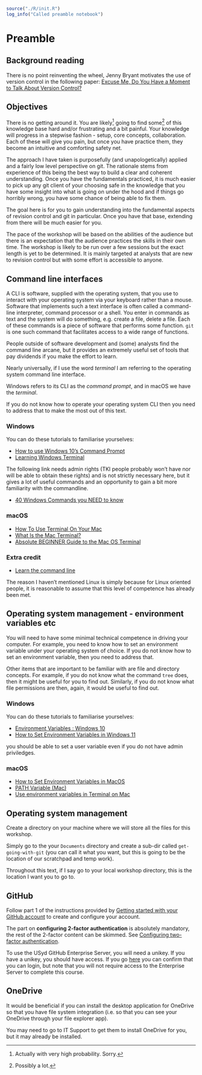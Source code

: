 
```r
source("./R/init.R")
log_info("Called preamble notebook")
```

# Preamble {.unnumbered}

## Background reading

There is no point reinventing the wheel, Jenny Bryant motivates the use of version control in the following paper: [Excuse Me, Do You Have a Moment to Talk About Version Control?](https://www.tandfonline.com/doi/full/10.1080/00031305.2017.1399928?needAccess=true)

## Objectives

:::callout-note
There is no getting around it.
You are likely^[Actually with very high probability. Sorry.] going to find some^[Possibly a lot.] of this knowledge base hard and/or frustrating and a bit painful.
Your knowledge will progress in a stepwise fashion - setup, core concepts, collaboration.
Each of these will give you pain, but once you have practice them, they become an intuitive and comforting safety net.
:::

The approach I have taken is purposefully (and unapologetically) applied and a fairly low level perspective on git.
The rationale stems from experience of this being the best way to build a clear and coherent understanding.
Once you have the fundamentals practiced, it is much easier to pick up any git client of your choosing safe in the knowledge that you have some insight into what is going on under the hood and if things go horribly wrong, you have some chance of being able to fix them.

The goal here is for you to gain understanding into the fundamental aspects of revision control and git in particular.
Once you have that base, extending from there will be much easier for you.

The pace of the workshop will be based on the abilities of the audience but there is an expectation that the audience practices the skills in their own time.
The workshop is likely to be run over a few sessions but the exact length is yet to be determined.
It is mainly targeted at analysts that are new to revision control but with some effort is accessible to anyone.

## Command line interfaces

A CLI is software, supplied with the operating system, that you use to interact with your operating system via your keyboard rather than a mouse.
Software that implements such a text interface is often called a command-line interpreter, command processor or a shell.
You enter in commands as text and the system will do something, e.g. create a file, delete a file.
Each of these commands is a piece of software that performs some function.
`git` is one such command that facilitates access to a wide range of functions.

People outside of software development and (some) analysts find the command line arcane, but it provides an extremely useful set of tools that pay dividends if you make the effort to learn.

Nearly universally, if I use the word *terminal* I am referring to the operating system command line interface.

Windows refers to its CLI as the *command prompt*, and in macOS we have the *terminal*.

If you do not know how to operate your operating system CLI then you need to address that to make the most out of this text.

### Windows

You can do these tutorials to familiarise yourselves:

+ [How to use Windows 10's Command Prompt](https://www.youtube.com/watch?v=AF2q81CxYFI)
+ [Learning Windows Terminal](https://www.linkedin.com/learning/learning-windows-terminal/windows-terminal?u=2196204)

The following link needs admin rights (TKI people probably won't have nor will be able to obtain these rights) and is not strictly necessary here, but it gives a lot of useful commands and an opportunity to gain a bit more familiarity with the commandline.

+ [40 Windows Commands you NEED to know ](https://www.youtube.com/watch?v=Jfvg3CS1X3A)

### macOS

+ [How To Use Terminal On Your Mac](https://www.youtube.com/watch?v=FfT8OfMpARM)
+ [What Is the Mac Terminal?](https://www.youtube.com/watch?v=31ExRnh2cRs)
+ [Absolute BEGINNER Guide to the Mac OS Terminal](https://www.youtube.com/watch?v=aKRYQsKR46I)

### Extra credit

+ [Learn the command line](https://www.codecademy.com/learn/learn-the-command-line)


:::callout-note
The reason I haven't mentioned Linux is simply because for Linux oriented people, it is reasonable to assume that this level of competence has already been met.
:::

## Operating system management - environment variables etc

You will need to have some minimal technical competence in driving your computer.
For example, you need to know how to set an environment variable under your operating system of choice.
If you do not know how to set an environment variable, then you need to address that.

Other items that are important to be familiar with are file and directory concepts.
For example, if you do not know what the command `tree` does, then it might be useful for you to find out.
Similarly, if you do not know what file permissions are then, again, it would be useful to find out.

### Windows

You can do these tutorials to familiarise yourselves:

+ [Environment Variables : Windows 10](https://www.youtube.com/watch?v=z84UIZy_qgE)
+ [How to Set Environment Variables in Windows 11](https://www.youtube.com/watch?v=ow2jROvxyH4)

you should be able to set a user variable even if you do not have admin priviledges.

### macOS

+ [How to Set Environment Variables in MacOS](https://phoenixnap.com/kb/set-environment-variable-mac)
+ [PATH Variable (Mac)](https://www.youtube.com/watch?v=2J58Pc2ZOAQ)
+ [Use environment variables in Terminal on Mac
](https://support.apple.com/en-gb/guide/terminal/apd382cc5fa-4f58-4449-b20a-41c53c006f8f/mac)

## Operating system management

Create a directory on your machine where we will store all the files for this workshop.

Simply go to the your `Documents` directory and create a sub-dir called `get-going-with-git` (you can call it what you want, but this is going to be the location of our scratchpad and temp work).

Throughout this text, if I say go to your local workshop directory, this is the location I want you to go to.

## GitHub

Follow part 1 of the instructions provided by [Getting started with your GitHub account](https://docs.github.com/en/get-started/onboarding/getting-started-with-your-github-account) to create and configure your account.

::: callout-warning
The part on **configuring 2-factor authentication** is absolutely mandatory, the rest of the 2-factor content can be skimmed.
See [Configuring two-factor authentication](https://docs.github.com/en/authentication/securing-your-account-with-two-factor-authentication-2fa/configuring-two-factor-authentication).
:::


To use the USyd GitHub Enterprise Server, you will need a unikey. 
If you have a unikey, you should have access.
If you go [here](https://github.sydney.edu.au) you can confirm that you can login, but note that you will not require access to the Enterprise Server to complete this course. 

## OneDrive

It would be beneficial if you can install the desktop application for OneDrive so that you have file system integration (i.e. so that you can see your OneDrive through your file explorer app).

You may need to go to IT Support to get them to install OneDrive for you, but it may already be installed.




